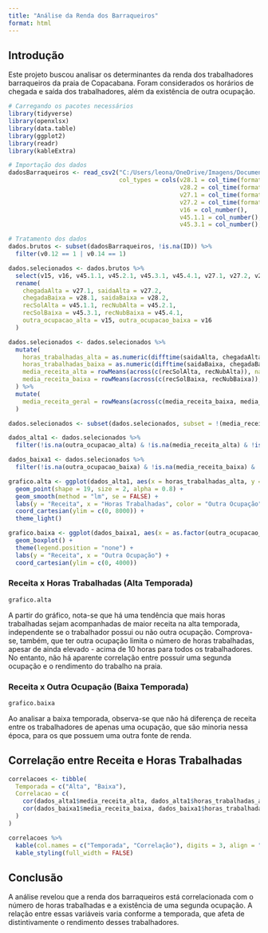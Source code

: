 ---
title: "Análise da Renda dos Barraqueiros"
format: html
---

## Introdução

Este projeto buscou analisar os determinantes da renda dos trabalhadores barraqueiros da praia de Copacabana. Foram considerados os horários de chegada e saída dos trabalhadores, além da existência de outra ocupação.

```{r setup, include = FALSE}
# Carregando os pacotes necessários
library(tidyverse)
library(openxlsx)
library(data.table)
library(ggplot2)
library(readr)
library(kableExtra)

# Importação dos dados
dadosBarraqueiros <- read_csv2("C:/Users/leona/OneDrive/Imagens/Documentos/GitHub/projetos/dados/bases/dadosBarraqueiros.csv",
                               col_types = cols(v28.1 = col_time(format = "%H:%M"),
                                                v28.2 = col_time(format = "%H:%M"),
                                                v27.1 = col_time(format = "%H:%M"),
                                                v27.2 = col_time(format = "%H:%M"),
                                                v16 = col_number(),
                                                v45.1.1 = col_number(), v45.2.1 = col_number(),
                                                v45.3.1 = col_number(), v45.4.1 = col_number()))

# Tratamento dos dados
dados.brutos <- subset(dadosBarraqueiros, !is.na(ID)) %>%
  filter(v0.12 == 1 | v0.14 == 1)

dados.selecionados <- dados.brutos %>%
  select(v15, v16, v45.1.1, v45.2.1, v45.3.1, v45.4.1, v27.1, v27.2, v28.1, v28.2, v48.1, v40) %>%
  rename(
    chegadaAlta = v27.1, saidaAlta = v27.2,
    chegadaBaixa = v28.1, saidaBaixa = v28.2,
    recSolAlta = v45.1.1, recNubAlta = v45.2.1,
    recSolBaixa = v45.3.1, recNubBaixa = v45.4.1,
    outra_ocupacao_alta = v15, outra_ocupacao_baixa = v16
  )

dados.selecionados <- dados.selecionados %>%
  mutate(
    horas_trabalhadas_alta = as.numeric(difftime(saidaAlta, chegadaAlta)),
    horas_trabalhadas_baixa = as.numeric(difftime(saidaBaixa, chegadaBaixa)),
    media_receita_alta = rowMeans(across(c(recSolAlta, recNubAlta)), na.rm = TRUE),
    media_receita_baixa = rowMeans(across(c(recSolBaixa, recNubBaixa)), na.rm = TRUE)
  ) %>%
  mutate(
    media_receita_geral = rowMeans(across(c(media_receita_baixa, media_receita_alta)), na.rm = TRUE)
  )

dados.selecionados <- subset(dados.selecionados, subset = !(media_receita_alta > 10000 | media_receita_baixa > 10000 | media_receita_geral > 10000))

dados_alta1 <- dados.selecionados %>%
  filter(!is.na(outra_ocupacao_alta) & !is.na(media_receita_alta) & !is.na(horas_trabalhadas_alta))

dados_baixa1 <- dados.selecionados %>%
  filter(!is.na(outra_ocupacao_baixa) & !is.na(media_receita_baixa) & !is.na(horas_trabalhadas_baixa))

grafico.alta <- ggplot(dados_alta1, aes(x = horas_trabalhadas_alta, y = media_receita_alta, color = as.factor(outra_ocupacao_alta))) +
  geom_point(shape = 19, size = 2, alpha = 0.8) + 
  geom_smooth(method = "lm", se = FALSE) +
  labs(y = "Receita", x = "Horas Trabalhadas", color = "Outra Ocupação") +
  coord_cartesian(ylim = c(0, 8000)) + 
  theme_light()

grafico.baixa <- ggplot(dados_baixa1, aes(x = as.factor(outra_ocupacao_baixa), y = media_receita_baixa, fill = as.factor(outra_ocupacao_baixa))) +
  geom_boxplot() +
  theme(legend.position = "none") + 
  labs(y = "Receita", x = "Outra Ocupação") + 
  coord_cartesian(ylim = c(0, 4000))
```

### Receita x Horas Trabalhadas (Alta Temporada)

```{r grafico_dis_alta, fig.width=7, fig.height=5, echo=FALSE, message=FALSE  }
grafico.alta
```

A partir do gráfico, nota-se que há uma tendência que mais horas trabalhadas sejam acompanhadas de maior receita na alta temporada, independente se o trabalhador possui ou não outra ocupação. Comprova-se, também, que ter outra ocupação limita o número de horas trabalhadas, apesar de ainda elevado - acima de 10 horas para todos os trabalhadores. No entanto, não há aparente correlação entre possuir uma segunda ocupação e o rendimento do trabalho na praia.

### Receita x Outra Ocupação (Baixa Temporada)

```{r grafico_box_baixa, fig.width=7, fig.height=5, echo=FALSE}
grafico.baixa
```

Ao analisar a baixa temporada, observa-se que não há diferença de receita entre os trabalhadores de apenas uma ocupação, que são minoria nessa época, para os que possuem uma outra fonte de renda.

## **Correlação entre Receita e Horas Trabalhadas**

```{r correlacao, echo=FALSE}
correlacoes <- tibble(
  Temporada = c("Alta", "Baixa"),
  Correlacao = c(
    cor(dados_alta1$media_receita_alta, dados_alta1$horas_trabalhadas_alta),
    cor(dados_baixa1$media_receita_baixa, dados_baixa1$horas_trabalhadas_baixa)
  )
)

correlacoes %>%
  kable(col.names = c("Temporada", "Correlação"), digits = 3, align = "c") %>%
  kable_styling(full_width = FALSE)
```

## **Conclusão**

A análise revelou que a renda dos barraqueiros está correlacionada com o número de horas trabalhadas e a existência de uma segunda ocupação. A relação entre essas variáveis varia conforme a temporada, que afeta de distintivamente o rendimento desses trabalhadores.
